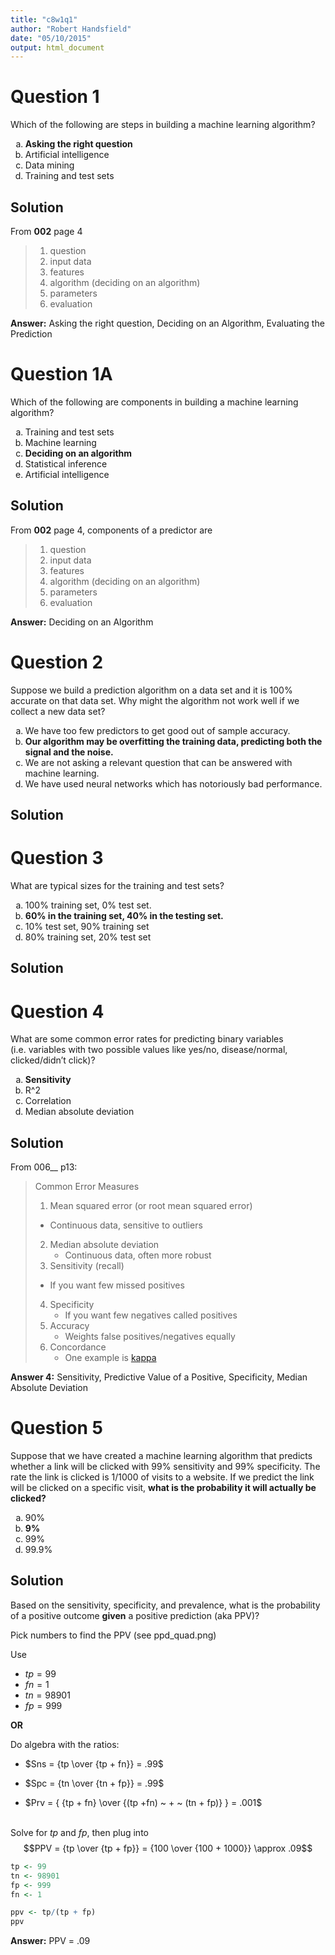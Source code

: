 ```yaml
---
title: "c8w1q1"
author: "Robert Handsfield"
date: "05/10/2015"
output: html_document
---
```


# Question 1

Which of the following are steps in building a machine learning algorithm? 

a) __Asking the right question__
b) Artificial intelligence
c) Data mining
d) Training and test sets 

## Solution

From __002__ page 4

> 1. question
> 2. input data
> 3. features
> 4. algorithm  (deciding on an algorithm)
> 5. parameters
> 6. evaluation


__Answer:__ Asking the right question, Deciding on an Algorithm, Evaluating the Prediction

# Question 1A

Which of the following are components in building a machine learning algorithm?

a) Training and test sets
b) Machine learning
c) __Deciding on an algorithm__
d) Statistical inference
e) Artificial intelligence

## Solution

From __002__ page 4, components of a predictor are

> 1. question
> 2. input data
> 3. features
> 4. algorithm  (deciding on an algorithm)
> 5. parameters
> 6. evaluation

__Answer:__  Deciding on an Algorithm

# Question 2

Suppose we build a prediction algorithm on a data set and it is 100% accurate on that data set. Why might the algorithm not work well if we collect a new data set? 

a) We have too few predictors to get good out of sample accuracy.
b) __Our algorithm may be overfitting the training data, predicting both the signal and the noise.__
c) We are not asking a relevant question that can be answered with machine learning.
d) We have used neural networks which has notoriously bad performance. 

## Solution

# Question 3
What are typical sizes for the training and test sets? 

a) 100% training set, 0% test set.
b) __60% in the training set, 40% in the testing set.__
c) 10% test set, 90% training set
d) 80% training set, 20% test set 

## Solution

# Question 4

What are some common error rates for predicting binary variables (i.e. variables with two possible values like yes/no, disease/normal, clicked/didn't click)?

a) __Sensitivity__
b) R^2
c) Correlation
d) Median absolute deviation

## Solution

From 006__ p13:

> Common Error Measures
> 
> 1. Mean squared error (or root mean squared error)
> 	* Continuous data, sensitive to outliers
> 2. Median absolute deviation
>       * Continuous data, often more robust
> 3. Sensitivity (recall)
> 	* If you want few missed positives
> 4. Specificity
>       * If you want few negatives called positives
> 5. Accuracy
>       * Weights false positives/negatives equally
> 6. Concordance
>       * One example is [kappa](http://en.wikipedia.org/wiki/Cohen%27s_kappa)


__Answer 4:__ Sensitivity, Predictive Value of a Positive, Specificity, Median Absolute Deviation

# Question 5

Suppose that we have created a machine learning algorithm that predicts whether a link will be clicked with 99% sensitivity and 99% specificity. The rate the link is clicked is 1/1000 of visits to a website. If we predict the link will be clicked on a specific visit, __what is the probability it will actually be clicked?__

a) 90%
b) __9%__
c) 99%
d) 99.9%


## Solution

Based on the sensitivity, specificity, and prevalence, what is the probability of a positive outcome __given__ a positive prediction (aka PPV)?

Pick numbers to find the PPV (see ppd_quad.png)

Use

* $tp = 99$
* $fn = 1$
* $tn = 98901$
* $fp = 999$

__OR__

Do algebra with the ratios:

* $Sns = {tp \over {tp + fn}} = .99$ 

* $Spc = {tn \over {tn + fp}} = .99$  

* $Prv = { {tp + fn} \over {(tp +fn) ~ + ~ (tn + fp)} } = .001$  

<br />
Solve for $tp$ and $fp$, then plug into 
$$PPV = {tp \over {tp + fp}} = {100 \over {100 + 1000}} \approx .09$$

```r
tp <- 99
tn <- 98901
fp <- 999
fn <- 1

ppv <- tp/(tp + fp)
ppv
```


__Answer:__ PPV = .09









